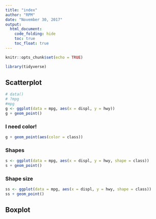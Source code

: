 ```yaml
---
title: "index"
author: "RPM"
date: "November 30, 2017"
output: 
  html_document:
    code_folding: hide
    toc: true
    toc_float: true
---
```


```r
knitr::opts_chunk$set(echo = TRUE)

library(tidyverse)
```

## Scatterplot

```r
# data()
# ?mpg
#mpg
g <- ggplot(data = mpg, aes(x = displ, y = hwy))
g + geom_point()
```

### I need color!

```r

g + geom_point(aes(color = class))
```
### Shapes
```r
s <- ggplot(data = mpg, aes(x = displ, y = hwy, shape = class))
s + geom_point()

```

### Shape size
```r
ss <- ggplot(data = mpg, aes(x = displ, y = hwy, shape = class))
ss + geom_point()

```
## Boxplot

